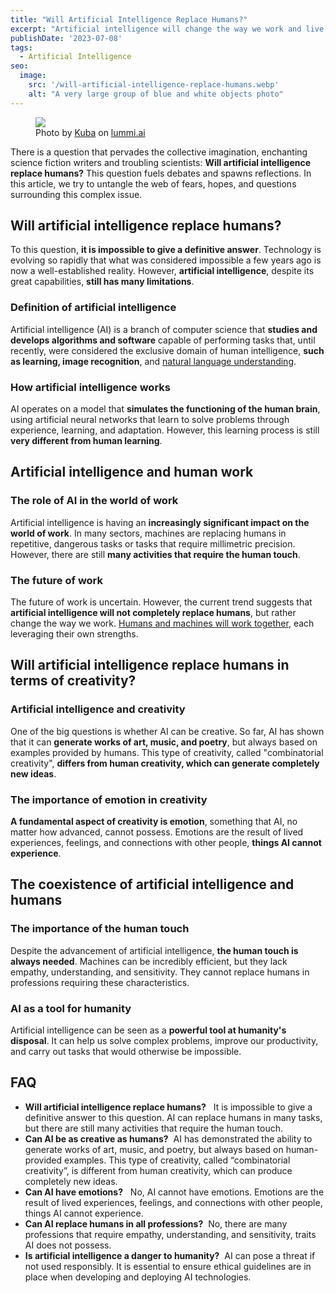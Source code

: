 ```yaml
---
title: "Will Artificial Intelligence Replace Humans?"
excerpt: "Artificial intelligence will change the way we work and live, but can it really replace humans? Let's explore limits and capabilities of this technology."
publishDate: '2023-07-08'
tags:
  - Artificial Intelligence
seo:
  image:
    src: '/will-artificial-intelligence-replace-humans.webp'
    alt: "A very large group of blue and white objects photo"
---
```


<figure>
  <Image 
    id="cover-img" 
    src={coverImage} 
    loading="eager" 
    priority={true} 
  />
  <figcaption>
    Photo by <a href="https://www.lummi.ai/creator/kubadesign">Kuba</a> on <a href="https://www.lummi.ai/">lummi.ai</a>
  </figcaption>
</figure>

There is a question that pervades the collective imagination, enchanting science fiction writers and troubling scientists: **Will artificial intelligence replace humans?** This question fuels debates and spawns reflections. In this article, we try to untangle the web of fears, hopes, and questions surrounding this complex issue.

## Will artificial intelligence replace humans?

To this question, **it is impossible to give a definitive answer**. Technology is evolving so rapidly that what was considered impossible a few years ago is now a well-established reality. However, **artificial intelligence**, despite its great capabilities, **still has many limitations**.

### Definition of artificial intelligence

Artificial intelligence (AI) is a branch of computer science that **studies and develops algorithms and software** capable of performing tasks that, until recently, were considered the exclusive domain of human intelligence, **such as learning, image recognition**, and [natural language understanding](https://www.ibm.com/topics/natural-language-processing).

### How artificial intelligence works

AI operates on a model that **simulates the functioning of the human brain**, using artificial neural networks that learn to solve problems through experience, learning, and adaptation. However, this learning process is still **very different from human learning**.

## Artificial intelligence and human work

### The role of AI in the world of work

Artificial intelligence is having an **increasingly significant impact on the world of work**. In many sectors, machines are replacing humans in repetitive, dangerous tasks or tasks that require millimetric precision. However, there are still **many activities that require the human touch**.

### The future of work

The future of work is uncertain. However, the current trend suggests that **artificial intelligence will not completely replace humans**, but rather change the way we work. [Humans and machines will work together](https://hbr.org/2018/07/collaborative-intelligence-humans-and-ai-are-joining-forces), each leveraging their own strengths.

## Will artificial intelligence replace humans in terms of creativity?

### Artificial intelligence and creativity

One of the big questions is whether AI can be creative. So far, AI has shown that it can **generate works of art, music, and poetry**, but always based on examples provided by humans. This type of creativity, called "combinatorial creativity", **differs from human creativity, which can generate completely new ideas**.

### The importance of emotion in creativity

**A fundamental aspect of creativity is emotion**, something that AI, no matter how advanced, cannot possess. Emotions are the result of lived experiences, feelings, and connections with other people, **things AI cannot experience**.

## The coexistence of artificial intelligence and humans

### The importance of the human touch

Despite the advancement of artificial intelligence, **the human touch is always needed**. Machines can be incredibly efficient, but they lack empathy, understanding, and sensitivity. They cannot replace humans in professions requiring these characteristics.

### AI as a tool for humanity

Artificial intelligence can be seen as a **powerful tool at humanity's disposal**. It can help us solve complex problems, improve our productivity, and carry out tasks that would otherwise be impossible.

## FAQ

- **Will artificial intelligence replace humans?**   It is impossible to give a definitive answer to this question. AI can replace humans in many tasks, but there are still many activities that require the human touch.
- **Can AI be as creative as humans?**  AI has demonstrated the ability to generate works of art, music, and poetry, but always based on human-provided examples. This type of creativity, called “combinatorial creativity”, is different from human creativity, which can produce completely new ideas.
- **Can AI have emotions?**   No, AI cannot have emotions. Emotions are the result of lived experiences, feelings, and connections with other people, things AI cannot experience.
- **Can AI replace humans in all professions?**  No, there are many professions that require empathy, understanding, and sensitivity, traits AI does not possess.
- **Is artificial intelligence a danger to humanity?**  AI can pose a threat if not used responsibly. It is essential to ensure ethical guidelines are in place when developing and deploying AI technologies.
